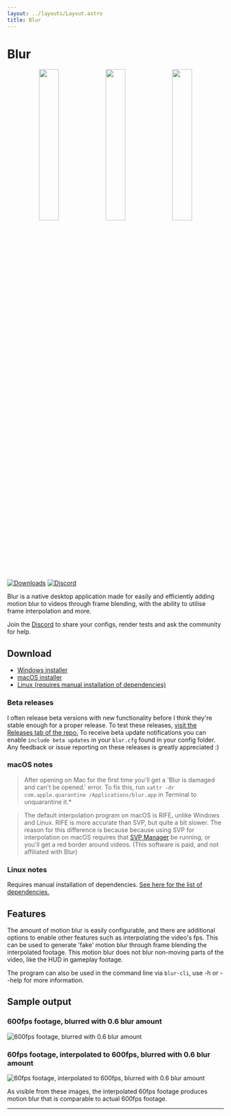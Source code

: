 ```yaml
---
layout: ../layouts/Layout.astro
title: Blur
---
```


# Blur

<p align="center">
  <img src="https://github.com/user-attachments/assets/adc158b9-8ec4-4e5a-b372-ed1fad9d8d61" width="30%" />
  <img src="https://github.com/user-attachments/assets/eebbac0d-6fa1-42ed-beeb-e85ea93838b6" width="30%" />
  <img src="https://github.com/user-attachments/assets/e8b749dc-9232-4e45-93b4-8df2e3854ffb" width="30%" />
</p>

[![Downloads](https://img.shields.io/github/downloads/f0e/blur/total?label=Downloads)](https://github.com/f0e/blur/releases/latest) [![Discord](https://img.shields.io/discord/1392389164153962640?style=flat&label=Discord)](https://discord.gg/B5BK9GMN87)

Blur is a native desktop application made for easily and efficiently adding motion blur to videos through frame blending, with the ability to utilise frame interpolation and more.

Join the [Discord](https://discord.gg/B5BK9GMN87) to share your configs, render tests and ask the community for help.

## Download

- [Windows installer](https://github.com/f0e/blur/releases/latest/download/blur-Windows-Installer-x64.exe)
- [macOS installer](https://github.com/f0e/blur/releases/latest/download/blur-macOS-Release-arm64.dmg)
- [Linux (requires manual installation of dependencies)](https://github.com/f0e/blur/releases/latest/download/blur-Linux-Release-x64.tar.gz)

### Beta releases

I often release beta versions with new functionality before I think they're stable enough for a proper release. To test these releases, [visit the Releases tab of the repo.](https://github.com/f0e/blur/releases) To receive beta update notifications you can enable `include beta updates` in your `blur.cfg` found in your config folder. Any feedback or issue reporting on these releases is greatly appreciated :)

### macOS notes

> After opening on Mac for the first time you'll get a 'Blur is damaged and can't be opened.' error. To fix this, run `xattr -dr com.apple.quarantine /Applications/blur.app` in Terminal to unquarantine it.\*

> The default interpolation program on macOS is RIFE, unlike Windows and Linux. RIFE is more accurate than SVP, but quite a bit slower. The reason for this difference is because because using SVP for interpolation on macOS requires that [SVP Manager](https://www.svp-team.com/get/) be running, or you'll get a red border around videos. (This software is paid, and not affiliated with Blur)

### Linux notes

Requires manual installation of dependencies. [See here for the list of dependencies.](#linux-dependency-requirements)

## Features

The amount of motion blur is easily configurable, and there are additional options to enable other features such as interpolating the video's fps. This can be used to generate 'fake' motion blur through frame blending the interpolated footage. This motion blur does not blur non-moving parts of the video, like the HUD in gameplay footage.

The program can also be used in the command line via `blur-cli`, use -h or --help for more information.

## Sample output

### 600fps footage, blurred with 0.6 blur amount

![600fps footage, blurred with 0.6 blur amount](https://i.imgur.com/Hk0XIPe.jpg)

### 60fps footage, interpolated to 600fps, blurred with 0.6 blur amount

![60fps footage, interpolated to 600fps, blurred with 0.6 blur amount](https://i.imgur.com/I4QFWGc.jpg)

As visible from these images, the interpolated 60fps footage produces motion blur that is comparable to actual 600fps footage.

---
